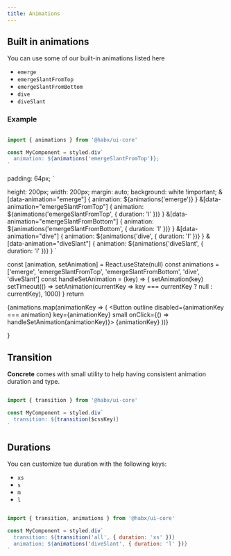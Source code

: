 ```yaml
---
title: Animations
---
```



## Built in animations

You can use some of our built-in animations listed here

* `emerge`
* `emergeSlantFromTop`
* `emergeSlantFromBottom`
* `dive`
* `diveSlant`

### Example
```jsx

import { animations } from '@habx/ui-core'

const MyComponent = styled.div`
  animation: ${animations('emergeSlantFromTop')};
`

```

  padding: 64px;
`

  height: 200px;
  width: 200px;
  margin: auto;
  background: white !important;
  &[data-animation="emerge"] {
    animation: ${animations('emerge')}
  }
  &[data-animation="emergeSlantFromTop"] {
    animation: ${animations('emergeSlantFromTop', { duration: 'l' })}
  }
  &[data-animation="emergeSlantFromBottom"] {
    animation: ${animations('emergeSlantFromBottom', { duration: 'l' })}
  }
  &[data-animation="dive"] {
    animation: ${animations('dive', { duration: 'l' })}
  }
   &[data-animation="diveSlant"] {
    animation: ${animations('diveSlant', { duration: 'l' })}
  }
`

  const [animation, setAnimation] = React.useState(null)
  const animations = ['emerge', 'emergeSlantFromTop', 'emergeSlantFromBottom', 'dive', 'diveSlant']
  const handleSetAnimation = (key) => {
    setAnimation(key)
    setTimeout(() => setAnimation(currentKey => key === currentKey ? null : currentKey), 1000)
  }
  return <div>
    <StyledAnimationExample data-animation={animation} />
    <ActionBar>
      {animations.map(animationKey => (
        <Button outline disabled={animationKey === animation} key={animationKey} small onClick={() => handleSetAnimation(animationKey)}>
          {animationKey}
        </Button>
      ))}
    </ActionBar>
  </div>
}

<AnimationContainer backgroundColor={palette.neutralWhiteWithIntensityFading[500]}>
  <AnimationExample />
</AnimationContainer>

## Transition
**Concrete** comes with small utility to help having consistent animation duration and type.

```jsx

import { transition } from '@habx/ui-core'

const MyComponent = styled.div`
  transition: ${transition($cssKey)}
`

```

## Durations

You can customize tue duration with the following keys:
*  `xs`
* `s`
* `m`
* `l`

```jsx

import { transition, animations } from '@habx/ui-core'

const MyComponent = styled.div`
  transition: ${transition('all', { duration: 'xs' })}
  animation: ${animations('diveSlant', { duration: 'l' })}
`

```


